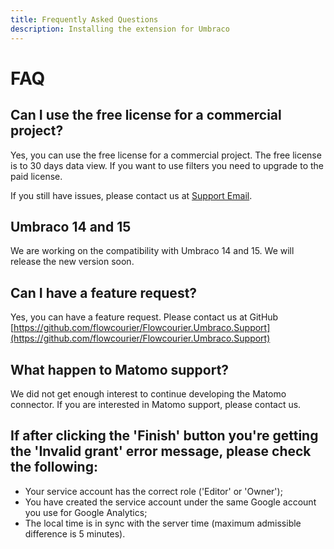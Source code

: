 ```yaml
---
title: Frequently Asked Questions
description: Installing the extension for Umbraco
---
```


# FAQ

## Can I use the free license for a commercial project?
Yes, you can use the free license for a commercial project. The free license is to 30 days data view. If you want to use filters you need to upgrade to the paid license.

If you still have issues, please contact us at [Support Email](mailto:support@flowcourier.com).

## Umbraco 14 and 15
We are working on the compatibility with Umbraco 14 and 15. We will release the new version soon. 

## Can I have a feature request?
Yes, you can have a feature request. Please contact us at GitHub [https://github.com/flowcourier/Flowcourier.Umbraco.Support](https://github.com/flowcourier/Flowcourier.Umbraco.Support)

## What happen to Matomo support?
We did not get enough interest to continue developing the Matomo connector. If you are interested in Matomo support, please contact us.


## If after clicking the 'Finish' button you're getting the 'Invalid grant' error message, please check the following:

- Your service account has the correct role ('Editor' or 'Owner');
- You have created the service account under the same Google account you use for Google Analytics;
- The local time is in sync with the server time (maximum admissible difference is 5 minutes).

